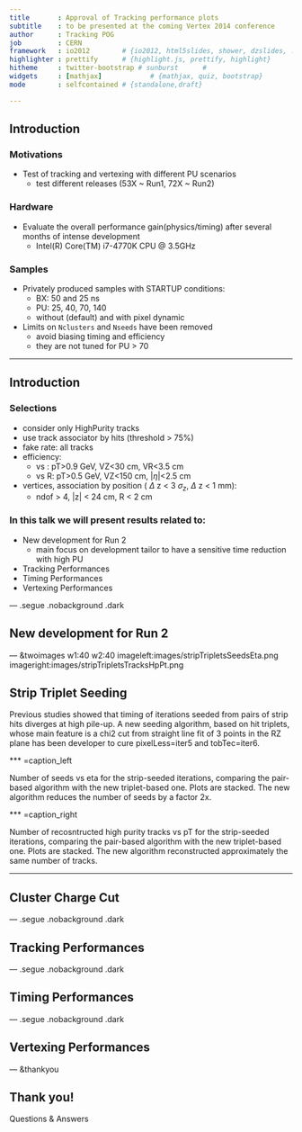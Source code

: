 ```yaml
---
title       : Approval of Tracking performance plots
subtitle    : to be presented at the coming Vertex 2014 conference
author      : Tracking POG
job         : CERN
framework   : io2012        # {io2012, html5slides, shower, dzslides, ...}
highlighter : prettify      # {highlight.js, prettify, highlight}
hitheme     : twitter-bootstrap # sunburst      #
widgets     : [mathjax]            # {mathjax, quiz, bootstrap}
mode        : selfcontained # {standalone,draft}

---
```


## Introduction

### Motivations

* Test of tracking and vertexing with different PU scenarios
    * test different releases (53X ~ Run1, 72X ~ Run2)

### Hardware

* Evaluate the overall performance gain(physics/timing) after several months
  of intense development
    * Intel(R) Core(TM) i7-4770K CPU @ 3.5GHz

### Samples

* Privately produced samples with STARTUP conditions:
   * BX: 50 and 25 ns
   * PU: 25, 40, 70, 140
   * without (default) and with pixel dynamic
* Limits on `Nclusters` and `Nseeds` have been removed
   * avoid biasing timing and efficiency
   * they are not tuned for PU > 70

---

## Introduction

### Selections
   * consider only HighPurity tracks
   * use track associator by hits (threshold > 75%)
   * fake rate: all tracks
   * efficiency:
      * vs : pT>0.9 GeV, VZ<30 cm, VR<3.5 cm
      * vs R: pT>0.5 GeV, VZ<150 cm, |$\eta$|<2.5 cm
   * vertices, association by position ( $\Delta$ z < 3 $\sigma_z$, $\Delta$ z < 1 mm): 
      * ndof > 4, |z| < 24 cm, R < 2 cm

### In this talk we will present results related to:

* New development for Run 2
   * main focus on development tailor to have a sensitive time reduction with high PU
* Tracking Performances
* Timing Performances
* Vertexing Performances

--- .segue .nobackground .dark

## New development for Run 2

--- &twoimages w1:40 w2:40 imageleft:images/stripTripletsSeedsEta.png imageright:images/stripTripletsTracksHpPt.png

## Strip Triplet Seeding

Previous studies showed that timing of iterations seeded from pairs of
strip hits diverges at high pile-up. A new seeding algorithm, based on hit
triplets, whose main feature is a chi2 cut from straight line fit of 3
points in the RZ plane has been developer to cure pixelLess=iter5 and
tobTec=iter6.  

*** =caption_left

Number of seeds vs eta for the strip-seeded iterations, comparing the
pair-based algorithm with the new triplet-based one. Plots are
stacked. The new algorithm reduces the number of seeds by a factor 2x.

*** =caption_right

Number of recosntructed high purity tracks vs pT for the strip-seeded
iterations, comparing the pair-based algorithm with the new
triplet-based one. Plots are stacked. The new algorithm reconstructed
approximately the same number of tracks.

---

## Cluster Charge Cut


--- .segue .nobackground .dark

## Tracking Performances

--- .segue .nobackground .dark

## Timing Performances

--- .segue .nobackground .dark

## Vertexing Performances


--- &thankyou

## Thank you!

Questions & Answers

